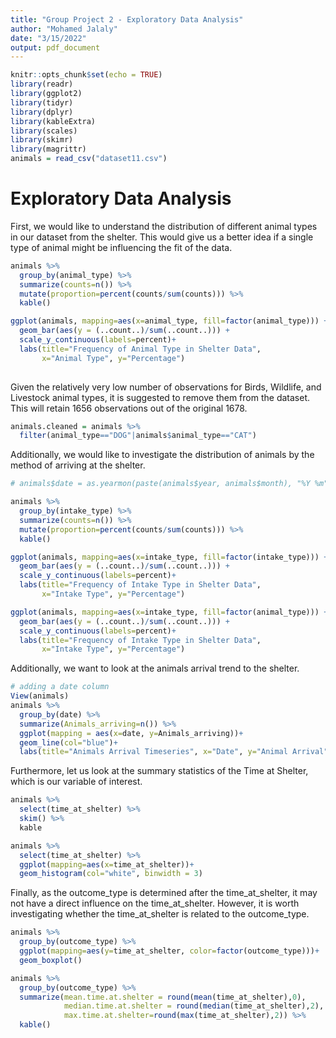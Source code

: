 ---
title: "Group Project 2 - Exploratory Data Analysis"
author: "Mohamed Jalaly"
date: "3/15/2022"
output: pdf_document
---

```{r setup, include=FALSE}
knitr::opts_chunk$set(echo = TRUE)
library(readr)
library(ggplot2)
library(tidyr)
library(dplyr)
library(kableExtra)
library(scales)
library(skimr)
library(magrittr)
animals = read_csv("dataset11.csv")
```

# Exploratory Data Analysis

First, we would like to understand the distribution of different animal types in our dataset from the shelter. This would give us a better idea if a single type of animal might be influencing the fit of the data.

```{r animaltypes}

animals %>% 
  group_by(animal_type) %>% 
  summarize(counts=n()) %>% 
  mutate(proportion=percent(counts/sum(counts))) %>% 
  kable()

ggplot(animals, mapping=aes(x=animal_type, fill=factor(animal_type))) +  
  geom_bar(aes(y = (..count..)/sum(..count..))) +
  scale_y_continuous(labels=percent)+
  labs(title="Frequency of Animal Type in Shelter Data",
       x="Animal Type", y="Percentage")
  
```

Given the relatively very low number of observations for Birds, Wildlife, and Livestock animal types, it is suggested to remove them from the dataset. This will retain 1656 observations out of the original 1678.

```{r cleandata}
animals.cleaned = animals %>% 
  filter(animal_type=="DOG"|animals$animal_type=="CAT")
```

Additionally, we would like to investigate the distribution of animals by the method of arriving at the shelter.

```{r intaketype}

# animals$date = as.yearmon(paste(animals$year, animals$month), "%Y %m")

animals %>% 
  group_by(intake_type) %>% 
  summarize(counts=n()) %>% 
  mutate(proportion=percent(counts/sum(counts))) %>% 
  kable()

ggplot(animals, mapping=aes(x=intake_type, fill=factor(intake_type))) +  
  geom_bar(aes(y = (..count..)/sum(..count..))) +
  scale_y_continuous(labels=percent)+
  labs(title="Frequency of Intake Type in Shelter Data",
       x="Intake Type", y="Percentage")

ggplot(animals, mapping=aes(x=intake_type, fill=factor(animal_type))) +  
  geom_bar(aes(y = (..count..)/sum(..count..))) +
  scale_y_continuous(labels=percent)+
  labs(title="Frequency of Intake Type in Shelter Data",
       x="Intake Type", y="Percentage")
```

Additionally, we want to look at the animals arrival trend to the shelter.

```{r arrivaldistribution, eval=TRUE, echo=TRUE}

# adding a date column
View(animals)
animals %>% 
  group_by(date) %>% 
  summarize(Animals_arriving=n()) %>% 
  ggplot(mapping = aes(x=date, y=Animals_arriving))+
  geom_line(col="blue")+
  labs(title="Animals Arrival Timeseries", x="Date", y="Animal Arrival")

```

Furthermore, let us look at the summary statistics of the Time at Shelter, which is our variable of interest.

```{r summstat}

animals %>% 
  select(time_at_shelter) %>% 
  skim() %>% 
  kable

animals %>% 
  select(time_at_shelter) %>% 
  ggplot(mapping=aes(x=time_at_shelter))+
  geom_histogram(col="white", binwidth = 3)

```

Finally, as the outcome_type is determined after the time_at_shelter, it may not have a direct influence on the time_at_shelter. However, it is worth investigating whether the time_at_shelter is related to the outcome_type.

```{r outcome}

animals %>% 
  group_by(outcome_type) %>% 
  ggplot(mapping=aes(y=time_at_shelter, color=factor(outcome_type)))+
  geom_boxplot()

animals %>% 
  group_by(outcome_type) %>% 
  summarize(mean.time.at.shelter = round(mean(time_at_shelter),0),
            median.time.at.shelter = round(median(time_at_shelter),2),
            max.time.at.shelter=round(max(time_at_shelter),2)) %>% 
  kable()

```